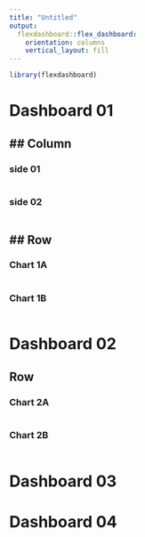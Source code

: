 ```yaml
---
title: "Untitled"
output: 
  flexdashboard::flex_dashboard:
    orientation: columns
    vertical_layout: fill
---
```


```r
library(flexdashboard)
```


# Dashboard 01 {data-navmenu="Menu A"}

## Column {.sidebar}
---------------------------

### side 01

```r

```

### side 02

```r

```

## Row
-----------------------------------------------------------------------

### Chart 1A

```r

```

### Chart 1B

```r

```


# Dashboard 02 {data-navmenu="Menu A"}

## Row


### Chart 2A

```r

```

### Chart 2B

```r

```

# Dashboard 03 {data-navmenu="Menu B"}


# Dashboard 04 {data-navmenu="Menu B"}


